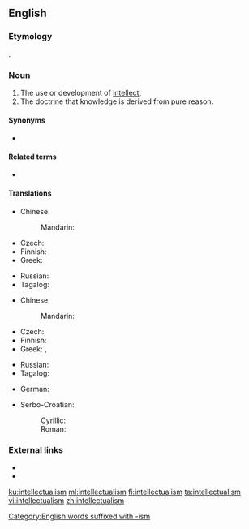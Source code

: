 ==English==
{{wikipedia}}

===Etymology===
{{suffix|intellectual|ism|lang=en}}.

===Noun===
{{en-noun|~}}

# The use or development of [[intellect]].
# The doctrine that knowledge is derived from pure reason.

====Synonyms====
* {{sense|doctrine that knowledge is derived from pure reason}} {{l|en|rationalism}}

====Related terms====
* {{l|en|intellectualist}}

====Translations====
{{trans-top|use or development of intellect}}
* Chinese:
*: Mandarin: {{t-needed|cmn}}
* Czech: {{t|cs|intelektualismus|m}}
* Finnish: {{t|fi|järjenkäyttö}}
* Greek: {{t|el|διανοητισμός|m}}
{{trans-mid}}
* Russian: {{t+|ru|интеллектуали́зм|m}}
* Tagalog: {{t|tl|pagkamakaisipnon}}
{{trans-bottom}}

{{trans-top|doctrine that knowledge is derived from pure reason}}
* Chinese:
*: Mandarin: {{t-needed|cmn}}
* Czech: {{t|cs|racionalismus|m}}
* Finnish: {{t+|fi|intellektualismi}}
* Greek: {{t+|el|νοησιαρχία|f}}, {{t+|el|νοησιοκρατία|f}}
{{trans-mid}}
* Russian: {{t+|ru|интеллектуали́зм|m}}
* Tagalog: {{t|tl|pagkamakaisipnon}}
{{trans-bottom}}

{{checktrans-top}}
* German: {{t-check|de|Intellektualismus|m}}
{{trans-mid}}
* Serbo-Croatian:
*: Cyrillic: {{t-check|sh|интелектуалѝзам|m|sc=Cyrl}}
*: Roman: {{t-check|sh|intelektualìzam|m|sc=Latn}}
{{trans-bottom}}

===External links===
* {{R:Webster 1913}}
* {{R:Century 1911}}

[[Category:English words suffixed with -ism]]

[[ku:intellectualism]]
[[ml:intellectualism]]
[[fi:intellectualism]]
[[ta:intellectualism]]
[[vi:intellectualism]]
[[zh:intellectualism]]